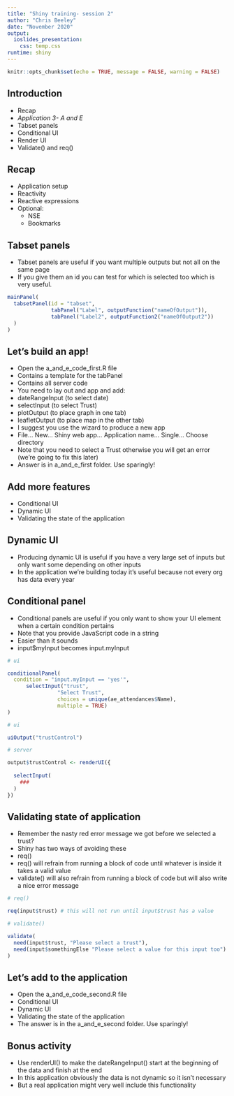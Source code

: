 ```yaml
---
title: "Shiny training- session 2"
author: "Chris Beeley"
date: "November 2020"
output: 
  ioslides_presentation:
    css: temp.css
runtime: shiny
---
```


```r

knitr::opts_chunk$set(echo = TRUE, message = FALSE, warning = FALSE)

```

## Introduction

* Recap
* *Application 3- A and E*
* Tabset panels
* Conditional UI
* Render UI
* Validate() and req()

## Recap

* Application setup
* Reactivity
* Reactive expressions
* Optional:
    * NSE
    * Bookmarks

## Tabset panels

* Tabset panels are useful if you want multiple outputs but not all on the same page
* If you give them an id you can test for which is selected too which is very useful.

```r

mainPanel(
  tabsetPanel(id = "tabset",
              tabPanel("Label", outputFunction("nameOfOutput")),
              tabPanel("Label2", outputFunction2("nameOfOutput2"))
  )
)

```

## Let's build an app!

* Open the a_and_e_code_first.R file
* Contains a template for the tabPanel
* Contains all server code
* You need to lay out and app and add:
* dateRangeInput (to select date)
* selectInput (to select Trust)
* plotOutput (to place graph in one tab)
* leafletOutput (to place map in the other tab)
* I suggest you use the wizard to produce a new app
* File... New... Shiny web app... Application name... Single... Choose directory
* Note that you need to select a Trust otherwise you will get an error (we're going to fix this later)
* Answer is in a_and_e_first folder. Use sparingly!

## Add more features

* Conditional UI
* Dynamic UI
* Validating the state of the application

## Dynamic UI

* Producing dynamic UI is useful if you have a very large set of inputs but only want some depending on other inputs
* In the application we're building today it's useful because not every org has data every year

## Conditional panel

* Conditional panels are useful if you only want to show your UI element when a certain condition pertains
* Note that you provide JavaScript code in a string
* Easier than it sounds
* input$myInput becomes input.myInput

```r

# ui

conditionalPanel(
  condition = "input.myInput == 'yes'",
      selectInput("trust",
                "Select Trust",
                choices = unique(ae_attendances$Name),
                multiple = TRUE)
)

```

```r

# ui

uiOutput("trustControl")

# server

output$trustControl <- renderUI({
  
  selectInput(
    ###
  )
})

```

## Validating state of application

* Remember the nasty red error message we got before we selected a trust?
* Shiny has two ways of avoiding these
* req()
* req() will refrain from running a block of code until whatever is inside it takes a valid value
* validate() will also refrain from running a block of code but will also write a nice error message

```r

# req()

req(input$trust) # this will not run until input$trust has a value

# validate()

validate(
  need(input$trust, "Please select a trust"),
  need(input$somethingElse "Please select a value for this input too")
)

```

## Let's add to the application

* Open the a_and_e_code_second.R file
* Conditional UI
* Dynamic UI
* Validating the state of the application
* The answer is in the a_and_e_second folder. Use sparingly!

## Bonus activity

* Use renderUI() to make the dateRangeInput() start at the beginning of the data and finish at the end
* In this application obviously the data is not dynamic so it isn't necessary
* But a real application might very well include this functionality